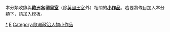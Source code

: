 {{Catnav|頁面分類|历史|各國歷史}}
{{Catnav|頁面分類|人物|人物小作品|各职业人物小作品|君主小作品}}
{{hiddencat}}
{{WPSS-cat}}

本分類收錄與'''[[歐洲|歐洲]]各國[[皇室|皇室]]'''（除[[英國王室|英國王室]]外）相關的'''[[Wikipedia:小作品|小作品]]'''。若要將條目加入本分類下，請加入'''{{tl|European royalty-stub}}'''模板。

[[Category:欧洲王室|*]]
[[Category:君王小作品|E]]
[[Category:歐洲政治人物小作品|Category:歐洲政治人物小作品]]